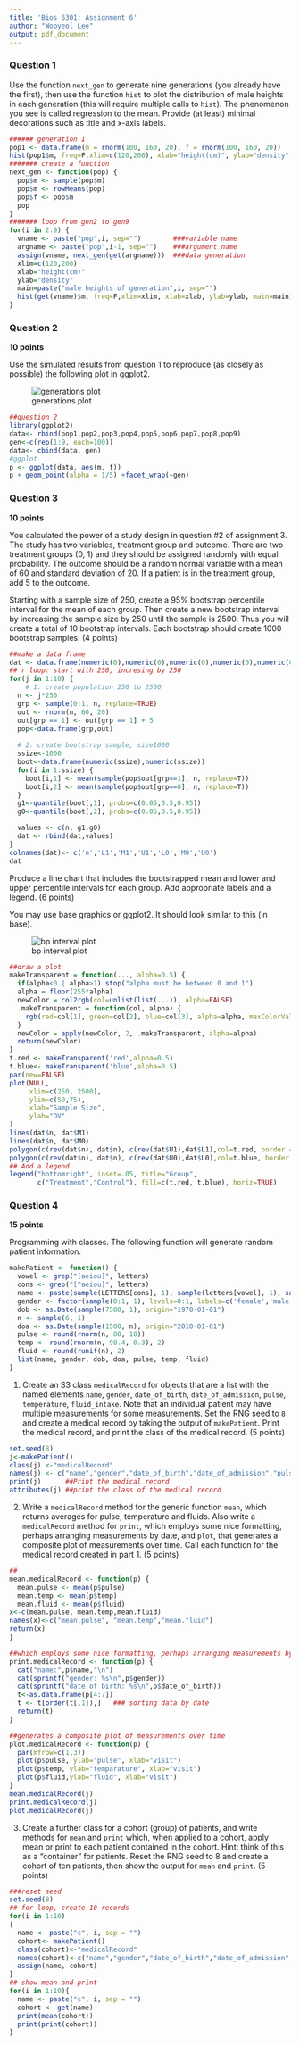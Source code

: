 ```yaml
---
title: 'Bios 6301: Assignment 6'
author: "Wooyeol Lee"
output: pdf_document
---
```


### Question 1 ###

Use the function `next_gen` to generate nine generations (you already have the first), then use the function `hist` to plot the distribution of male heights in each generation (this will require multiple calls to `hist`). The phenomenon you see is called regression to the mean.  Provide (at least) minimal decorations such as title and x-axis labels.
```r
###### generation 1
pop1 <- data.frame(m = rnorm(100, 160, 20), f = rnorm(100, 160, 20))
hist(pop1$m, freq=F,xlim=c(120,200), xlab="height(cm)", ylab="density", main="male heights of generation1")
####### create a function
next_gen <- function(pop) {
  pop$m <- sample(pop$m)
  pop$m <- rowMeans(pop)
  pop$f <- pop$m
  pop
}
####### loop from gen2 to gen9
for(i in 2:9) {
  vname <- paste("pop",i, sep="")        ###variable name 
  argname <- paste("pop",i-1, sep="")    ###argument name
  assign(vname, next_gen(get(argname)))  ###data generation 
  xlim=c(120,200)
  xlab="height(cm)"
  ylab="density"
  main=paste("male heights of generation",i, sep="")
  hist(get(vname)$m, freq=F,xlim=xlim, xlab=xlab, ylab=ylab, main=main)  ###histogram
}
```

### Question 2 ###

**10 points**

Use the simulated results from question 1 to reproduce (as closely as possible) the following plot in ggplot2.

![generations plot](http://d.pr/i/Xh0d+)
```r
##question 2
library(ggplot2)
data<- rbind(pop1,pop2,pop3,pop4,pop5,pop6,pop7,pop8,pop9)
gen<-c(rep(1:9, each=100))
data<- cbind(data, gen)
#ggplot
p <- ggplot(data, aes(m, f))
p + geom_point(alpha = 1/5) +facet_wrap(~gen) 
```

### Question 3 ###

**10 points**

You calculated the power of a study design in question #2 of assignment 3. The study has two variables, treatment group and outcome. There are two treatment groups (0, 1) and they should be assigned randomly with equal probability. The outcome should be a random normal variable with a mean of 60 and standard deviation of 20. If a patient is in the treatment group, add 5 to the outcome.

Starting with a sample size of 250, create a 95% bootstrap percentile interval for the mean of each group. Then create a new bootstrap interval by increasing the sample size by 250 until the sample is 2500. Thus you will create a total of 10 bootstrap intervals.  Each bootstrap should create 1000 bootstrap samples. (4 points)
```r
##make a data frame
dat <- data.frame(numeric(0),numeric(0),numeric(0),numeric(0),numeric(0),numeric(0),numeric(0))
## r loop: start with 250, incresing by 250
for(j in 1:10) {
    # 1. create population 250 to 2500
  n <- j*250
  grp <- sample(0:1, n, replace=TRUE)
  out <- rnorm(n, 60, 20)
  out[grp == 1] <- out[grp == 1] + 5
  pop<-data.frame(grp,out)
  
  # 2. create bootstrap sample, size1000
  ssize<-1000
  boot<-data.frame(numeric(ssize),numeric(ssize))
  for(i in 1:ssize) {
    boot[i,1] <- mean(sample(pop$out[grp==1], n, replace=T))
    boot[i,2] <- mean(sample(pop$out[grp==0], n, replace=T))
  } 
  g1<-quantile(boot[,1], probs=c(0.05,0.5,0.95))
  g0<-quantile(boot[,2], probs=c(0.05,0.5,0.95))

  values <- c(n, g1,g0)
  dat <- rbind(dat,values)
}
colnames(dat)<- c('n','L1','M1','U1','L0','M0','U0')
dat
```
Produce a line chart that includes the bootstrapped mean and lower and upper percentile intervals for each group.  Add appropriate labels and a legend. (6 points)

You may use base graphics or ggplot2.  It should look similar to this (in base).

![bp interval plot](bpi.jpg)


```r
##draw a plot
makeTransparent = function(..., alpha=0.5) {
  if(alpha<0 | alpha>1) stop("alpha must be between 0 and 1")
  alpha = floor(255*alpha)  
  newColor = col2rgb(col=unlist(list(...)), alpha=FALSE)
  .makeTransparent = function(col, alpha) {
    rgb(red=col[1], green=col[2], blue=col[3], alpha=alpha, maxColorValue=255)
  }
  newColor = apply(newColor, 2, .makeTransparent, alpha=alpha)
  return(newColor)
}
t.red <- makeTransparent('red',alpha=0.5)
t.blue<- makeTransparent('blue',alpha=0.5)
par(new=FALSE)
plot(NULL,
     xlim=c(250, 2500),
     ylim=c(50,75),
     xlab="Sample Size",
     ylab="DV"
)
lines(dat$n, dat$M1)
lines(dat$n, dat$M0)
polygon(c(rev(dat$n), dat$n), c(rev(dat$U1),dat$L1),col=t.red, border = NA)
polygon(c(rev(dat$n), dat$n), c(rev(dat$U0),dat$L0),col=t.blue, border = NA)
## Add a legend. 
legend("bottomright", inset=.05, title="Group",
       c("Treatment","Control"), fill=c(t.red, t.blue), horiz=TRUE)

```

### Question 4 ###

**15 points**

Programming with classes.  The following function will generate random patient information.

```r
makePatient <- function() {
  vowel <- grep("[aeiou]", letters)
  cons <- grep("[^aeiou]", letters)
  name <- paste(sample(LETTERS[cons], 1), sample(letters[vowel], 1), sample(letters[cons], 1), sep='')
  gender <- factor(sample(0:1, 1), levels=0:1, labels=c('female','male'))
  dob <- as.Date(sample(7500, 1), origin="1970-01-01")
  n <- sample(6, 1)
  doa <- as.Date(sample(1500, n), origin="2010-01-01")
  pulse <- round(rnorm(n, 80, 10))
  temp <- round(rnorm(n, 98.4, 0.3), 2)
  fluid <- round(runif(n), 2)
  list(name, gender, dob, doa, pulse, temp, fluid)
}
```

1. Create an S3 class `medicalRecord` for objects that are a list with the named elements `name`, `gender`, `date_of_birth`, `date_of_admission`, `pulse`, `temperature`, `fluid_intake`. Note that an individual patient may have multiple measurements for some measurements.  Set the RNG seed to `8` and create a medical record by taking the output of `makePatient`.  Print the medical record, and print the class of the medical record. (5 points)
```r
set.seed(8)
j<-makePatient()
class(j) <-"medicalRecord"
names(j) <- c("name","gender","date_of_birth","date_of_admission","pulse","temp","fluid")
print(j)      ##Print the medical record
attributes(j) ##print the class of the medical record
```
2. Write a `medicalRecord` method for the generic function `mean`, which returns averages for pulse, temperature and fluids. Also write a `medicalRecord` method for `print`, which employs some nice formatting, perhaps arranging measurements by date, and `plot`, that generates a composite plot of measurements over time.  Call each function for the medical record created in part 1. (5 points)
```r
##
mean.medicalRecord <- function(p) {
  mean.pulse <- mean(p$pulse) 
  mean.temp <- mean(p$temp)
  mean.fluid <- mean(p$fluid)
x<-c(mean.pulse, mean.temp,mean.fluid)
names(x)<-c("mean.pulse", "mean.temp","mean.fluid")
return(x)  
}

##which employs some nice formatting, perhaps arranging measurements by date
print.medicalRecord <- function(p) {
  cat("name:",p$name,"\n")
  cat(sprintf("gender: %s\n",p$gender))
  cat(sprintf("date of birth: %s\n",p$date_of_birth))
  t<-as.data.frame(p[4:7])
  t <- t[order(t[,1]),]   ### sorting data by date
  return(t)
}

##generates a composite plot of measurements over time
plot.medicalRecord <- function(p) {
  par(mfrow=c(1,3))
  plot(p$pulse, ylab="pulse", xlab="visit")
  plot(p$temp, ylab="temparature", xlab="visit")
  plot(p$fluid,ylab="fluid", xlab="visit")
}
mean.medicalRecord(j)
print.medicalRecord(j)
plot.medicalRecord(j)
```
3. Create a further class for a cohort (group) of patients, and write methods for `mean` and `print` which, when applied to a cohort, apply mean or print to each patient contained in the cohort. Hint: think of this as a "container" for patients.  Reset the RNG seed to 8 and create a cohort of ten patients, then show the output for `mean` and `print`. (5 points)
```r
###reset seed
set.seed(8)
## for loop, create 10 records
for(i in 1:10) 
{ 
  name <- paste("c", i, sep = "")
  cohort<- makePatient()
  class(cohort)<-"medicalRecord"
  names(cohort)<-c("name","gender","date_of_birth","date_of_admission","pulse","temp","fluid")
  assign(name, cohort)
}
## show mean and print
for(i in 1:10){
  name <- paste("c", i, sep = "")
  cohort <- get(name)
  print(mean(cohort))
  print(print(cohort))
}
```
